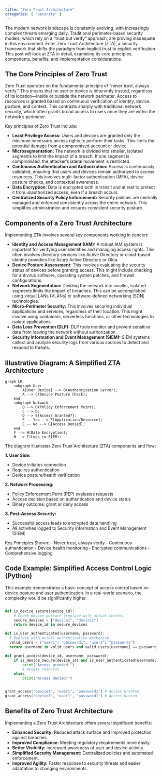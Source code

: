 ```yaml
---
title: "Zero Trust Architecture"
categories: [ "Security" ]
---
```


The modern network landscape is constantly evolving, with increasingly complex threats emerging daily. Traditional perimeter-based security models, which rely on a "trust but verify" approach, are proving inadequate in this environment. Enter Zero Trust Architecture (ZTA), a security framework that shifts the paradigm from implicit trust to explicit verification. This post will look at ZTA in detail, examining its core principles, components, benefits, and implementation considerations.

## The Core Principles of Zero Trust

Zero Trust operates on the fundamental principle of "never trust, always verify." This means that no user or device is inherently trusted, regardless of its location—inside or outside the network perimeter. Access to resources is granted based on continuous verification of identity, device posture, and context. This contrasts sharply with traditional network security, which often grants broad access to users once they are within the network's perimeter.

Key principles of Zero Trust include:

-   **Least Privilege Access:** Users and devices are granted only the minimum necessary access rights to perform their tasks. This limits the potential damage from a compromised account or device.
-   **Microsegmentation:** The network is divided into smaller, isolated segments to limit the impact of a breach. If one segment is compromised, the attacker's lateral movement is restricted.
-   **Continuous Authentication and Authorization:** Access is continuously validated, ensuring that users and devices remain authorized to access resources. This involves multi-factor authentication (MFA), device posture checks, and contextual awareness.
-   **Data Encryption:** Data is encrypted both in transit and at rest to protect it from unauthorized access, even if a breach occurs.
-   **Centralized Security Policy Enforcement:** Security policies are centrally managed and enforced consistently across the entire network. This simplifies administration and ensures consistent security posture.

## Components of a Zero Trust Architecture

Implementing ZTA involves several key components working in concert:

-   **Identity and Access Management (IAM):** A robust IAM system is important for verifying user identities and managing access rights. This often involves directory services like Active Directory or cloud-based identity providers like Azure Active Directory or Okta.
-   **Device Posture Assessment:** This involves evaluating the security status of devices before granting access. This might include checking for antivirus software, operating system patches, and firewall configurations.
-   **Network Segmentation:** Dividing the network into smaller, isolated segments limits the impact of breaches. This can be accomplished using virtual LANs (VLANs) or software-defined networking (SDN) technologies.
-   **Micro-Perimeter Security:** This involves securing individual applications and services, regardless of their location. This might involve using containers, serverless functions, or other technologies to isolate applications.
-   **Data Loss Prevention (DLP):** DLP tools monitor and prevent sensitive data from leaving the network without authorization.
-   **Security Information and Event Management (SIEM):** SIEM systems collect and analyze security logs from various sources to detect and respond to threats.

## Illustrative Diagram: A Simplified ZTA Architecture

```mermaid
graph LR
    subgraph User
        A[User Device] --> B(Authentication Server);
        A --> C(Device Posture Check);
    end
    subgraph Network
        B --> D(Policy Enforcement Point);
        C --> D;
        D --> E{Access Granted?};
        E -- Yes --> F[Application/Resource];
        E -- No --> G[Access Denied];
    end
    F --> H(Data Encryption);
    H --> I(Logs to SIEM);
```

The diagram illustrates Zero Trust Architecture (ZTA) components and flow:

**1. User Side:**

- Device initiates connection
- Requires authentication 
- Device posture/health verification

**2. Network Processing:**

- Policy Enforcement Point (PEP) evaluates requests
- Access decision based on authentication and device status
- Binary outcome: grant or deny access

**3. Post-Access Security:**

- Successful access leads to encrypted data handling
- All activities logged to Security Information and Event Management (SIEM)

Key Principles Shown:
- Never trust, always verify
- Continuous authentication
- Device health monitoring
- Encrypted communications
- Comprehensive logging

## Code Example: Simplified Access Control Logic (Python)

This example demonstrates a basic concept of access control based on device posture and user authentication. In a real-world scenario, the complexity would be significantly higher.

``` python

def is_device_secure(device_id):
    # Check device posture (replace with actual checks)
    secure_devices = ["device1", "device2"]
    return device_id in secure_devices

def is_user_authenticated(username, password):
  # Replace with actual authentication mechanism
  valid_users = {"user1": "password1", "user2": "password2"}
  return username in valid_users and valid_users[username] == password

def grant_access(device_id, username, password):
    if is_device_secure(device_id) and is_user_authenticated(username, password):
        print("Access granted!")
        # Access resource
    else:
        print("Access denied!")


grant_access("device1", "user1", "password1") # Access Granted
grant_access("device3", "user1", "password1") # Access Denied
```

## Benefits of Zero Trust Architecture

Implementing a Zero Trust Architecture offers several significant benefits:

-   **Enhanced Security:** Reduced attack surface and improved protection against breaches.
-   **Improved Compliance:** Meeting regulatory requirements more easily.
-   **Better Visibility:** Increased awareness of user and device activity.
-   **Simplified Security Management:** Centralized policies and automated enforcement.
-   **Improved Agility:** Faster response to security threats and easier adaptation to changing environments.